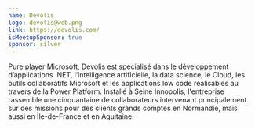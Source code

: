 ```yaml
---
name: Devolis
logo: devolis@web.png
link: https://devolis.com/
isMeetupSponsor: true
sponsor: silver
---
```


Pure player Microsoft, Devolis est spécialisé dans le développement
d’applications .NET, l’intelligence artificielle, la data science, le Cloud, les
outils collaboratifs Microsoft et les applications low code réalisables au
travers de la Power Platform. Installé à Seine Innopolis, l'entreprise rassemble
une cinquantaine de collaborateurs intervenant principalement sur des missions
pour des clients grands comptes en Normandie, mais aussi en Île-de-France et en
Aquitaine.
